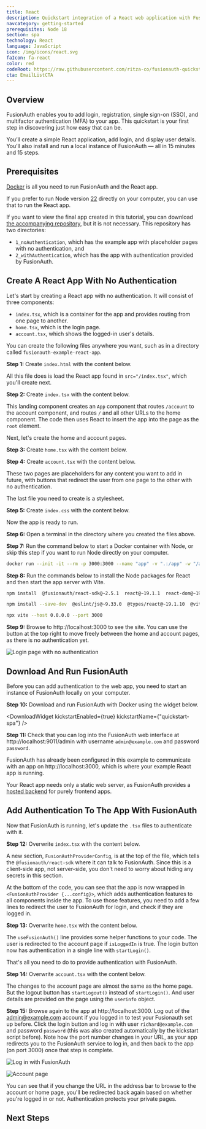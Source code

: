 ```yaml
---
title: React
description: Quickstart integration of a React web application with FusionAuth
navcategory: getting-started
prerequisites: Node 18
section: spa
technology: React
language: JavaScript
icon: /img/icons/react.svg
faIcon: fa-react
color: red
codeRoot: https://raw.githubusercontent.com/ritza-co/fusionauth-quickstart-javascript-react-web/draft_overhaulReactQuickstart
cta: EmailListCTA
---
```



## Overview

FusionAuth enables you to add login, registration, single sign-on (SSO), and multifactor authentication (MFA) to your app. This quickstart is your first step in discovering just how easy that can be.

You’ll create a simple React application, add login, and display user details. You’ll also install and run a local instance of FusionAuth — all in 15 minutes and 15 steps.

## Prerequisites

[Docker](https://www.docker.com) is all you need to run FusionAuth and the React app.

If you prefer to run Node version [22](https://nodejs.org/en) directly on your computer, you can use that to run the React app.

If you want to view the final app created in this tutorial, you can download [the accompanying repository](https://github.com/ritza-co/fusionauth-quickstart-javascript-react-web/draft_overhaulReactQuickstart), but it is not necessary. This repository has two directories:
- `1_noAuthentication`, which has the example app with placeholder pages with no authentication, and
- `2_withAuthentication`, which has the app with authentication provided by FusionAuth.

## Create A React App With No Authentication

Let's start by creating a React app with no authentication. It will consist of three components:

- `index.tsx`, which is a container for the app and provides routing from one page to another.
- `home.tsx`, which is the login page.
- `account.tsx`, which shows the logged-in user's details.

You can create the following files anywhere you want, such as in a directory called `fusionauth-example-react-app`.

**Step 1:** Create  `index.html` with the content below.

<RemoteCode url="https://raw.githubusercontent.com/ritza-co/fusionauth-quickstart-javascript-react-web/draft_overhaulReactQuickstart/1_noAuthentication/index.html" lang="tsx"/>

All this file does is load the React app found in `src="/index.tsx"`, which you'll create next.

**Step 2:** Create `index.tsx` with the content below.

<RemoteCode url="https://raw.githubusercontent.com/ritza-co/fusionauth-quickstart-javascript-react-web/draft_overhaulReactQuickstart/1_noAuthentication/index.tsx" lang="tsx"/>

This landing component creates an `App` component that routes `/account` to the account component, and routes `/` and all other URLs to the home component. The code then uses React to insert the app into the page as the `root` element.

Next, let's create the home and account pages.

**Step 3:** Create `home.tsx` with the content below.

<RemoteCode url="https://raw.githubusercontent.com/ritza-co/fusionauth-quickstart-javascript-react-web/draft_overhaulReactQuickstart/1_noAuthentication/home.tsx" lang="tsx"/>

**Step 4:** Create `account.tsx` with the content below.

<RemoteCode url="https://raw.githubusercontent.com/ritza-co/fusionauth-quickstart-javascript-react-web/draft_overhaulReactQuickstart/1_noAuthentication/account.tsx" lang="tsx"/>

These two pages are placeholders for any content you want to add in future, with buttons that redirect the user from one page to the other with no authentication.

The last file you need to create is a stylesheet.

**Step 5:** Create `index.css` with the content below.

<RemoteCode url="https://raw.githubusercontent.com/ritza-co/fusionauth-quickstart-javascript-react-web/draft_overhaulReactQuickstart/1_noAuthentication/index.css" lang="css"/>

Now the app is ready to run.

**Step 6:** Open a terminal in the directory where you created the files above.

**Step 7:** Run the command below to start a Docker container with Node, or skip this step if you want to run Node directly on your computer.

```sh
docker run --init -it --rm -p 3000:3000 --name "app" -v ".:/app" -w "/app" node:22.18-alpine3.21 sh
```

**Step 8:** Run the commands below to install the Node packages for React and then start the app server with Vite.

```sh
npm install  @fusionauth/react-sdk@~2.5.1  react@~19.1.1  react-dom@~19.1.1  react-router-dom@~7.8.1

npm install --save-dev  @eslint/js@~9.33.0  @types/react@~19.1.10  @vitejs/plugin-react@~5.0.1  eslint@~9.33.0  typescript@~5.9.2  typescript-eslint@~8.40.0  vite@~7.1.3

npx vite --host 0.0.0.0 --port 3000
```

**Step 9:** Browse to http://localhost:3000 to see the site. You can use the button at the top right to move freely between the home and account pages, as there is no authentication yet.

![Login page with no authentication](../../../public/img/quickstarts/quickstart-javascript-react-web/login.webp)

## Download And Run FusionAuth

Before you can add authentication to the web app, you need to start an instance of FusionAuth locally on your computer.

**Step 10:** Download and run FusionAuth with Docker using the widget below.

<DownloadWidget kickstartEnabled={true} kickstartName={"quickstart-spa"} />

**Step 11:** Check that you can log into the FusionAuth web interface at http://localhost:9011/admin with username `admin@example.com` and password `password`.

FusionAuth has already been configured in this example to communicate with an app on http://localhost:3000, which is where your example React app is running.

Your React app needs only a static web server, as FusionAuth provides a [hosted backend](https://fusionauth.io/docs/apis/hosted-backend) for purely frontend apps.

## Add Authentication To The App With FusionAuth

Now that FusionAuth is running, let's update the `.tsx` files to authenticate with it.

**Step 12:** Overwrite `index.tsx` with the content below.

<RemoteCode url="https://raw.githubusercontent.com/ritza-co/fusionauth-quickstart-javascript-react-web/draft_overhaulReactQuickstart/2_withAuthentication/index.tsx" lang="tsx"/>

A new section, `FusionAuthProviderConfig`, is at the top of the file, which tells the `@fusionauth/react-sdk` where it can talk to FusionAuth. Since this is a client-side app, not server-side, you don't need to worry about hiding any secrets in this section.

At the bottom of the code, you can see that the app is now wrapped in `<FusionAuthProvider {...config}>`, which adds authentication features to all components inside the app. To use those features, you need to add a few lines to redirect the user to FusionAuth for login, and check if they are logged in.

**Step 13:** Overwrite `home.tsx` with the content below.

<RemoteCode url="https://raw.githubusercontent.com/ritza-co/fusionauth-quickstart-javascript-react-web/draft_overhaulReactQuickstart/2_withAuthentication/home.tsx" lang="tsx"/>

The `useFusionAuth()` line provides some helper functions to your code. The user is redirected to the account page if `isLoggedIn` is true. The login button now has authentication in a single line with `startLogin()`.

That's all you need to do to provide authentication with FusionAuth.

**Step 14:** Overwrite `account.tsx` with the content below.

<RemoteCode url="https://raw.githubusercontent.com/ritza-co/fusionauth-quickstart-javascript-react-web/draft_overhaulReactQuickstart/2_withAuthentication/account.tsx" lang="tsx"/>

The changes to the account page are almost the same as the home page. But the logout button has `startLogout()` instead of `startLogin()`. And user details are provided on the page using the `userinfo` object.

**Step 15:** Browse again to the app at http://localhost:3000. Log out of the admin@example.com account if you logged in to test your Fusionauth set up before. Click the login button and log in with user `richard@example.com` and password `password` (this was also created automatically by the kickstart script before). Note how the port number changes in your URL, as your app redirects you to the FusionAuth service to log in, and then back to the app (on port 3000) once that step is complete.

![Log in with FusionAuth](../../../public/img/quickstarts/quickstart-javascript-react-web/fa.webp)

![Account page](../../../public/img/quickstarts/quickstart-javascript-react-web/account.webp)

You can see that if you change the URL in the address bar to browse to the account or home page, you'll be redirected back again based on whether you're logged in or not. Authentication protects your private pages.

## Next Steps

<NextSteps />
